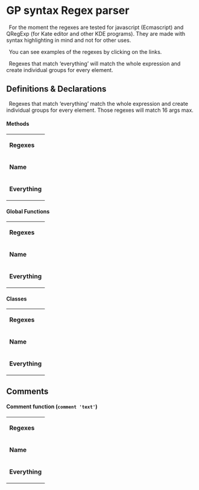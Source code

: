 = GP syntax Regex parser =

 For the moment the regexes are tested for javascript (Ecmascript) and QRegExp (for Kate editor and other KDE programs). They are made with syntax highlighting in mind and not for other uses.

 You can see examples of the regexes by clicking on the links.

 Regexes that match ‘everything’ will match the whole expression and create individual groups for every element.

== Definitions &amp; Declarations ==

 Regexes that match ‘everything’ match the whole expression and create individual groups for every element. Those regexes will match 16 args max.
==== Methods ====
{| role="presentation" class="wikitable" 
| colspan="3" | '''Regexes'''
|-
| rowspan="2" | '''Name'''
| [https://regexr.com/5rlh6 ''Javascript''] : <code><nowiki>(?<=^defineClass '?)[^ '\n]+</nowiki></code>
|-
| [https://regexr.com/5rlhl ''QRegExp''] : <code><nowiki>(^\|\n)method '?\K[^ '\n]+</nowiki></code>
|-
| rowspan="2" | '''Everything'''
| [https://regexr.com/5rlgk ''Javascript/QRegExp''] : <code>(?:^method )(?:'?)(?<funcName>[^ ']+)(?:'?)(?: )(?<className>\w+)(?: )(?:(?:(?:(\w+)(?: ))?(?:(\w+)(?: ))?(?:(\w+)(?: ))?(?:(\w+)(?: ))?(?:(\w+)(?: ))?(?:(\w+)(?: ))?(?:(\w+)(?: ))?(?:(\w+)(?: ))?(?:(\w+)(?: ))?(?:(\w+)(?: ))?(?:(\w+)(?: ))?(?:(\w+)(?: ))?(?:(\w+)(?: ))?(?:(\w+)(?: ))?(?:(\w+)(?: ))?(?:(\w+)(?: ))?))(?<argsList>args[.]{3} )?</code>
|}

==== Global Functions ====
{| role="presentation" class="wikitable" 
| colspan="3" | '''Regexes'''
|-
| rowspan="2" | '''Name'''
| [https://regexr.com/5rli4 ''Javascript''] : <code><nowiki>(?<=^to '?)[^ '\n]+</nowiki></code>
|-
| [https://regexr.com/5rlhu ''QRegExp''] : <code><nowiki>(^\|\n)to '?\K[^ '\n]+</nowiki></code>
|-
| rowspan="2" | '''Everything'''
| [https://regexr.com/5rli7 ''Javascript/QRegExp''] : <code><nowiki>(?<=^\|\n)(?:to )(?:'?)(?<funcName>[^ '\n]+)(?:'?)(?: )(?:(?:(?:(\w+)(?: ))?(?:(\w+)(?: ))?(?:(\w+)(?: ))?(?:(\w+)(?: ))?(?:(\w+)(?: ))?(?:(\w+)(?: ))?(?:(\w+)(?: ))?(?:(\w+)(?: ))?(?:(\w+)(?: ))?(?:(\w+)(?: ))?(?:(\w+)(?: ))?(?:(\w+)(?: ))?(?:(\w+)(?: ))?(?:(\w+)(?: ))?(?:(\w+)(?: ))?(?:(\w+)(?: ))?))(?<argsList>args[.]{3} )?</nowiki></code>
|}

==== Classes ====
{| role="presentation" class="wikitable" 
| colspan="3" | '''Regexes'''
|-
| rowspan="2" | '''Name'''
| [https://regexr.com/5rlk0 ''Javascript''] : <code><nowiki>(?<=^defineClass '?)[^ '\n]+</nowiki></code>
|-
| [https://regexr.com/5rlk9 ''QRegExp''] : <code><nowiki>(^|\n)defineClass '?\K[^ '\n]+</nowiki></code>
|-
| rowspan="2" | '''Everything'''
| [https://regexr.com/5rlkc ''Javascript/QRegExp''] : <code><nowiki>(?:^defineClass )(?:'?)(?<className>\w+)(?:'?)(?: )?(?:(?:(?:(\w+)(?: ))?(?:(\w+)(?: ))?(?:(\w+)(?: ))?(?:(\w+)(?: ))?(?:(\w+)(?: ))?(?:(\w+)(?: ))?(?:(\w+)(?: ))?(?:(\w+)(?: ))?(?:(\w+)(?: ))?(?:(\w+)(?: ))?(?:(\w+)(?: ))?(?:(\w+)(?: ))?(?:(\w+)(?: ))?(?:(\w+)(?: ))?(?:(\w+)(?: ))?(?:(\w+))?))</nowiki></code>
|}


== Comments ==

==== Comment function (<code>comment 'text'</code>) ====
{| role="presentation" class="wikitable" 
| colspan="3" | '''Regexes'''
|-
| rowspan="2" | '''Name'''
| [https://regexr.com/5s3so ''Javascript''] : <code><nowiki>(?<=(?:^|\n)[ \t]*(?:comment '))((?:''|[^'])*)</nowiki></code>
|-
| [https://regexr.com/5s13d ''QRegExp''] : <code><nowiki>(^|\n)[ \t]*comment '\K((''|[^'])*)</nowiki></code>
|-
| rowspan="2" | '''Everything'''
| [https://regexr.com/5s12u ''Javascript''] : <code><nowiki>(?<=(?:^|\n)[ \t]*)(?:comment ')(?<text>(?:''|[^'])*)(?:')</nowiki></code>
|-
| [https://regexr.com/5s131 ''QRegExp''] : <code><nowiki>(?:^|\n)[ \t]*\K(?:comment ')(?<text>(?:''|[^'])*)(?:')</nowiki></code>
|}




<!--{| role="presentation" class="wikitable" 
| colspan="3" | '''Regexes'''
|-
| rowspan="2" | '''Name'''
| [https://regexr.com/5rli4 ''Javascript''] : <code><nowiki></nowiki></code>
|-
| [https://regexr.com/5rlhu ''QRegExp''] : <code><nowiki></nowiki></code>
|-
| rowspan="2" | '''Everything'''
| [https://regexr.com/5rli7 ''Javascript/QRegExp''] : <code><nowiki></nowiki></code>
|}-->
